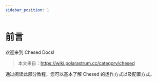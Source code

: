 ```yaml
---
sidebar_position: 1
---
```


# 前言

欢迎来到 Chesed Docs!

> 本文来自：https://wiki.polarastrum.cc/category/chesed

通过阅读此部分教程，您可以基本了解 Chesed 的运作方式以及配置方式。